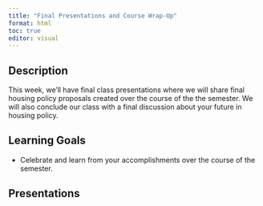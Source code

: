 ```yaml
---
title: "Final Presentations and Course Wrap-Up"
format: html
toc: true
editor: visual
---
```


## Description

This week, we'll have final class presentations where we will share final housing policy proposals created over the course of the the semester. We will also conclude our class with a final discussion about your future in housing policy.

## Learning Goals

- Celebrate and learn from your accomplishments over the course of the semester.

## Presentations
